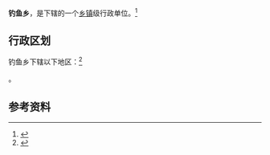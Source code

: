 {{中国乡级行政区|21/12/23/205/000}}

'''钓鱼乡'''，是{{PRC admin/fullname|21/12/23/205/000|3}}下辖的一个[[乡镇|乡镇]]级行政单位。<ref>{{PRC admin/ref sgc|{{PRC admin/parent|21/12/23/205/000}}}}</ref>

== 行政区划 ==

钓鱼乡下辖以下地区：<ref>{{PRC admin/ref sgc|21/12/23/205/000}}</ref>

{{PRC admin/children|21/12/23/205/000}}。

== 参考资料 ==

{{reflist}}

{{行政区划小作品}}
{{PRC admin/navcat|21/12/23/205/000}}